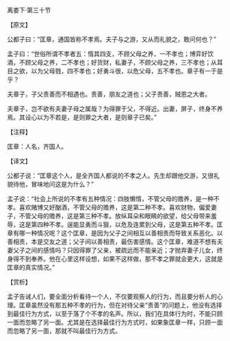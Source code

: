 

离娄下·第三十节

【原文】

公都子曰：“匡章，通国皆称不孝焉。夫子与之游，又从而礼貌之，敢问何也？”

孟子曰：“世俗所谓不孝者五：惰其四支，不顾父母之养，一不孝也；博弈好饮酒，不顾父母之养，二不孝也；好货财，私妻子，不顾父母之养，三不孝也；从耳目之欲，以为父母戮，四不孝也；好勇斗很，以危父母，五不孝也。章子有一于是乎？

夫章子，子父责善而不相遇也。责善，朋友之道也；父子责善，贼恩之大者。

夫章子，岂不欲有夫妻子母之属哉？为得罪于父，不得近。出妻，屏子，终身不养焉。其设心以为不若是，是则罪之大者，是则章子已矣。”

【注释】

匡章：人名，齐国人。

【译文】

公都子说：“匡章这个人，是全齐国人都说的不孝之人。先生却跟他交游，又很礼貌待他，冒味地问这是为什么？”

孟子说：“社会上所说的不孝有五种情况：四肢懒惰，不管父母的赡养，是一种不孝。喜欢赌博又好酗酒，不管父母的赡养，这是第二种不孝。喜欢财物，偏爱妻子，不管父母的赡养，这是第三种不孝。放纵耳朵和眼睛的欲望，给父母带来羞辱，这是第四种不孝。逞能显勇而斗狠，以危及连累到父母，这是第五种不孝。匡章有哪一种情况呢？这个匡章，是因为父子之间相互以善相责而导致关系恶化。以善相责，本是交友之道；父子间以善相责，最伤害感情。这个匡章，难道不想有夫妻父子之间的感情吗？只因得罪了父亲，被疏远而不能亲近；才抛弃妻子儿女，终身得不到奉养。他在心里这样设想，如果不这样做，那不孝之罪就会更大，这就是匡章的真实情况。”

【赏析】

孟子告诫人们，要全面分析看待一个人，不仅要观察人的行为，而且要分析人的心理。匡章虽然没有那五种不孝的行为，但在对待父亲“责善”的问题上，他没有选择到最佳行为方式，以至于落了个不孝的名声。所以，我们在具体行为时，不能只顾一面而忽略了另一面。尤其是在选择最佳行为方式时，如果象匡章一样，只顾一面而忽略了另一面，那就不叫最佳行为方式。

